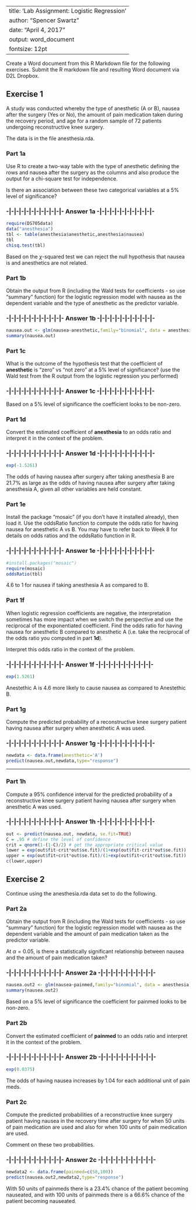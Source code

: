 
---
title: 'Lab Assignment: Logistic Regression'
author: "Spencer Swartz"
date: "April 4, 2017"
output: word_document
fontsize: 12pt
---



Create a Word document from this R Markdown file for the following exercises.  Submit the R markdown file and resulting Word document via D2L Dropbox.   

## Exercise 1

A study was conducted whereby the type of anesthetic (A or B), nausea after the surgery (Yes or No), the amount of pain medication taken during the recovery period, and age for a random sample of 72 patients undergoing reconstructive knee surgery.  

The data is in the file anesthesia.rda.

### Part 1a

Use R to create a two-way table with the type of anesthetic defining the rows and nausea after the surgery as the columns and also produce the output for a chi-square test for independence.

Is there an association between these two categorical variables at a 5% level of significance?

### -|-|-|-|-|-|-|-|-|-|-|- Answer 1a -|-|-|-|-|-|-|-|-|-|-|-

```r
require(DS705data)
data("anesthesia")
tbl <- table(anesthesia$anesthetic,anesthesia$nausea)
tbl
chisq.test(tbl)

```

Based on the $\chi$-squared test we can reject the null hypothesis that nausea is and anesthetics are not related.

### Part 1b

Obtain the output from R (including the Wald tests for coefficients - so use "summary" function) for the logistic regression model with nausea as the dependent variable and the type of anesthetic as the predictor variable.

### -|-|-|-|-|-|-|-|-|-|-|- Answer 1b -|-|-|-|-|-|-|-|-|-|-|-

```r
nausea.out <- glm(nausea~anesthetic,family="binomial", data = anesthesia)
summary(nausea.out)

```


### Part 1c  

What is the outcome of the hypothesis test that the coefficient of **anesthetic** is "zero" vs "not zero" at a 5% level of significance? (use the Wald test from the R output from the logistic regression you performed)

### -|-|-|-|-|-|-|-|-|-|-|- Answer 1c -|-|-|-|-|-|-|-|-|-|-|-

Based on a 5% level of significance the coefficient looks to be non-zero.

### Part 1d

Convert the estimated coefficient of **anesthesia** to an odds ratio and interpret it in the context of the problem.

### -|-|-|-|-|-|-|-|-|-|-|- Answer 1d -|-|-|-|-|-|-|-|-|-|-|-

```r
exp(-1.5261)

```

The odds of having nausea after surgery after taking anesthesia B are 21.7% as large as the odds of having nausea after surgery after taking anesthesia A, given all other variables are held constant.

### Part 1e

Install the package "mosaic" (if you don't have it installed already), then load it.  Use the oddsRatio function to compute the odds ratio for having nausea for anesthetic A vs B.  You may have to refer back to Week 8 for details on odds ratios and the oddsRatio function in R.

### -|-|-|-|-|-|-|-|-|-|-|- Answer 1e -|-|-|-|-|-|-|-|-|-|-|-

```r
#install.packages("mosaic")
require(mosaic)
oddsRatio(tbl)
```
4.6 to 1 for nausea if taking anesthesia A as compared to B.

### Part 1f

When logistic regression coefficients are negative, the interpretation sometimes has more impact when we switch the perspective and use the reciprocal of the exponentiated coefficient.  Find the odds ratio for having nausea for anesthetic B compared to anesthetic A (i.e. take the reciprocal of the odds ratio you computed in part **1d**). 

Interpret this odds ratio in the context of the problem.

### -|-|-|-|-|-|-|-|-|-|-|- Answer 1f -|-|-|-|-|-|-|-|-|-|-|-

```r
exp(1.5261)

```

Anestethic A is 4.6 more likely to cause nausea as compared to Anestethic B.

### Part 1g
    
Compute the predicted probability of a reconstructive knee surgery patient having nausea after surgery when anesthetic A was used.
    
### -|-|-|-|-|-|-|-|-|-|-|- Answer 1g -|-|-|-|-|-|-|-|-|-|-|-

```r
newdata <- data.frame(anesthetic='A')
predict(nausea.out,newdata,type="response")


```

----

### Part 1h
    
Compute a 95% confidence interval for the predicted probability of a reconstructive knee surgery patient having nausea after surgery when anesthetic A was used.
    
### -|-|-|-|-|-|-|-|-|-|-|- Answer 1h -|-|-|-|-|-|-|-|-|-|-|-

```r
out <- predict(nausea.out, newdata, se.fit=TRUE)
C = .95 # define the level of confidence
crit = qnorm(1-(1-C)/2) # get the appropriate critical value
lower = exp(out$fit-crit*out$se.fit)/(1+exp(out$fit-crit*out$se.fit))
upper = exp(out$fit+crit*out$se.fit)/(1+exp(out$fit+crit*out$se.fit))
c(lower,upper)


```

## Exercise 2

Continue using the anesthesia.rda data set to do the following.

### Part 2a

Obtain the output from R (including the Wald tests for coefficients - so use "summary" function) for the logistic regression model with nausea as the dependent variable and the amount of pain medication taken as the predictor variable.  

At $\alpha = 0.05$, is there a statistically significant relationship between nausea and the amount of pain medication taken?

### -|-|-|-|-|-|-|-|-|-|-|- Answer 2a -|-|-|-|-|-|-|-|-|-|-|-

```r
nausea.out2 <- glm(nausea~painmed,family="binomial", data = anesthesia)
summary(nausea.out2)

```

Based on a 5% level of significance the coefficient for painmed looks to be non-zero.

### Part 2b  

Convert the estimated coefficient of **painmed** to an odds ratio and interpret it in the context of the problem.

### -|-|-|-|-|-|-|-|-|-|-|- Answer 2b -|-|-|-|-|-|-|-|-|-|-|-

```r
exp(0.0375)

```

The odds of having nausea increases by 1.04 for each
additional unit of pain meds.

### Part 2c

Compute the predicted probabilities of a reconstructive knee surgery patient having nausea in the recovery time after surgery for when 50 units of pain medication are used and also for when 100 units of pain medication are used.

Comment on these two probabilities.

### -|-|-|-|-|-|-|-|-|-|-|- Answer 2c -|-|-|-|-|-|-|-|-|-|-|-

```r
newdata2 <- data.frame(painmed=c(50,100))
predict(nausea.out2,newdata2,type="response")

```

With 50 units of painmeds there is a 23.4% chance of the patient becoming nauseated, and with 100 units of painmeds there is a 66.6% chance of the patient becoming nauseated.
